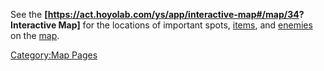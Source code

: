 {{RegionTabs|subpage1=Map}}

See the '''[https://act.hoyolab.com/ys/app/interactive-map#/map/34? Interactive Map]''' for the locations of important spots, [[items]], and [[enemies]] on the [[map]].

{{Map:Sea of Bygone Eras}}
[[Category:Map Pages]]